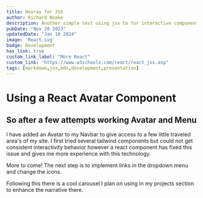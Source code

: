 ```yaml
---
title: Hooray for JSX
author: Richard Noake
description: Another simple test using jsx to for interactive components.
pubDate: "Nov 20 2023"
updatedDate: "Jan 10 2024"
image: 'React.svg'
badge: Development
has_link: true
custom_link_label: "More React"
custom_link: "https://www.w3schools.com/react/react_jsx.asp"
tags: [markdown,jsx,mdx,development,presentation]
---
```


 # Using a React Avatar Component

## So after a few attempts  working Avatar and Menu

I have added an Avatar to my Navbar to give access to a few little traveled area's of my site. I first tried several tailwind components but could not get consistent interactivity behavior however a react component has fixed this issue and gives me more experience with this technology.

More to come! The next step is to implement links in the dropdown menu and change the icons.

Following this there is a cool carousel I plan on using in my projects section to enhance the narrative there.
